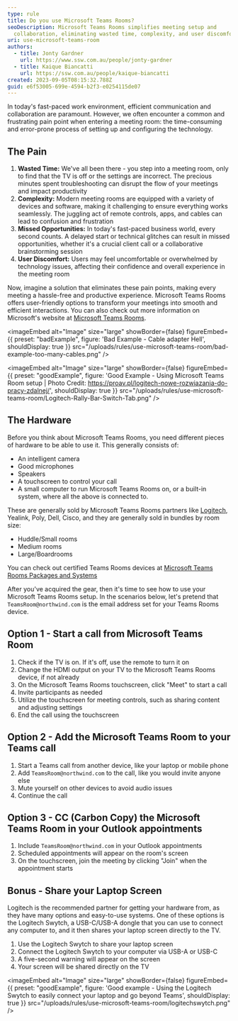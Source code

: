 ```yaml
---
type: rule
title: Do you use Microsoft Teams Rooms?
seoDescription: Microsoft Teams Rooms simplifies meeting setup and
  collaboration, eliminating wasted time, complexity, and user discomfort.
uri: use-microsoft-teams-room
authors:
  - title: Jonty Gardner
    url: https://www.ssw.com.au/people/jonty-gardner
  - title: Kaique Biancatti
    url: https://ssw.com.au/people/kaique-biancatti
created: 2023-09-05T08:15:32.788Z
guid: e6f53005-699e-4594-b2f3-e0254115de07
---
```


In today's fast-paced work environment, efficient communication and collaboration are paramount. However, we often encounter a common and frustrating pain point when entering a meeting room: the time-consuming and error-prone process of setting up and configuring the technology.
<youtubeEmbed url="https://youtu.be/3JxH3Hq2s1M" description="Video: Microsoft Teams Room - How to Use The Boardroom (6 min)" />

## The Pain

1. **Wasted Time:** We've all been there - you step into a meeting room, only to find that the TV is off or the settings are incorrect. The precious minutes spent troubleshooting can disrupt the flow of your meetings and impact productivity
2. **Complexity:** Modern meeting rooms are equipped with a variety of devices and software, making it challenging to ensure everything works seamlessly. The juggling act of remote controls, apps, and cables can lead to confusion and frustration
3. **Missed Opportunities:** In today's fast-paced business world, every second counts. A delayed start or technical glitches can result in missed opportunities, whether it's a crucial client call or a collaborative brainstorming session
4. **User Discomfort:** Users may feel uncomfortable or overwhelmed by technology issues, affecting their confidence and overall experience in the meeting room

Now, imagine a solution that eliminates these pain points, making every meeting a hassle-free and productive experience. Microsoft Teams Rooms offers user-friendly options to transform your meetings into smooth and efficient interactions. You can also check out more information on Microsoft's website at [Microsoft Teams Rooms](https://www.microsoft.com/en-au/microsoft-teams/microsoft-teams-rooms).

<imageEmbed
  alt="Image"
  size="large"
  showBorder={false}
  figureEmbed={{
    preset: "badExample",
    figure: 'Bad Example - Cable adapter Hell',
    shouldDisplay: true
  }}
  src="/uploads/rules/use-microsoft-teams-room/bad-example-too-many-cables.png"
/>

<imageEmbed
  alt="Image"
  size="large"
  showBorder={false}
  figureEmbed={{
    preset: "goodExample",
    figure: 'Good Example - Using Microsoft Teams Room setup | Photo Credit: https://proav.pl/logitech-nowe-rozwiazania-do-pracy-zdalnej/',
    shouldDisplay: true
  }}
  src="/uploads/rules/use-microsoft-teams-room/Logitech-Rally-Bar-Switch-Tab.png"
/>

## The Hardware

Before you think about Microsoft Teams Rooms, you need different pieces of hardware to be able to use it. This generally consists of:

- An intelligent camera
- Good microphones
- Speakers
- A touchscreen to control your call
- A small computer to run Microsoft Teams Rooms on, or a built-in system, where all the above is connected to.

These are generally sold by Microsoft Teams Rooms partners like [Logitech](https://www.logitech.com/en-au/video-collaboration/partners/microsoft.html), Yealink, Poly, Dell, Cisco, and they are generally sold in bundles by room size:

- Huddle/Small rooms
- Medium rooms
- Large/Boardrooms

You can check out certified Teams Rooms devices at [Microsoft Teams Rooms Packages and Systems](https://www.microsoft.com/en-au/microsoft-teams/across-devices/devices/category/teams-rooms/20)

After you've acquired the gear, then it's time to see how to use your Microsoft Teams Rooms setup. In the scenarios below, let's pretend that `TeamsRoom@northwind.com` is the email address set for your Teams Rooms device.

## Option 1 - Start a call from Microsoft Teams Room

1. Check if the TV is on. If it's off, use the remote to turn it on
2. Change the HDMI output on your TV to the Microsoft Teams Rooms device, if not already
3. On the Microsoft Teams Rooms touchscreen, click "Meet" to start a call
4. Invite participants as needed
5. Utilize the touchscreen for meeting controls, such as sharing content and adjusting settings
6. End the call using the touchscreen

## Option 2 - Add the Microsoft Teams Room to your Teams call

1. Start a Teams call from another device, like your laptop or mobile phone
2. Add `TeamsRoom@northwind.com` to the call, like you would invite anyone else
3. Mute yourself on other devices to avoid audio issues
4. Continue the call

## Option 3 - CC (Carbon Copy) the Microsoft Teams Room in your Outlook appointments

1. Include `TeamsRoom@northwind.com` in your Outlook appointments
2. Scheduled appointments will appear on the room's screen
3. On the touchscreen, join the meeting by clicking "Join" when the appointment starts

## Bonus - Share your Laptop Screen

Logitech is the recommended partner for getting your hardware from, as they have many options and easy-to-use systems. One of these options is the Logitech Swytch, a USB-C/USB-A dongle that you can use to connect any computer to, and it then shares your laptop screen directly to the TV.

1. Use the Logitech Swytch to share your laptop screen
2. Connect the Logitech Swytch to your computer via USB-A or USB-C
3. A five-second warning will appear on the screen
4. Your screen will be shared directly on the TV

<imageEmbed
  alt="Image"
  size="large"
  showBorder={false}
  figureEmbed={{
    preset: "goodExample",
    figure: 'Good example - Using the Logitech Swytch to easily connect your laptop and go beyond Teams',
    shouldDisplay: true
  }}
  src="/uploads/rules/use-microsoft-teams-room/logitechswytch.png"
/>